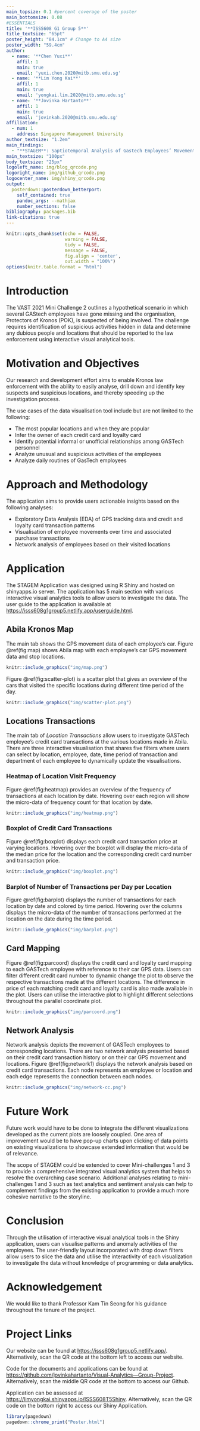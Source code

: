 ```yaml
---
main_topsize: 0.1 #percent coverage of the poster
main_bottomsize: 0.08
#ESSENTIALS
title: '**ISSS608 G1 Group 5**'
title_textsize: "65pt"
poster_height: "84.1cm" # Change to A4 size
poster_width: "59.4cm"
author:
  - name: '**Chen Yuxi**'
    affil: 1
    main: true
    email: 'yuxi.chen.2020@mitb.smu.edu.sg'
  - name: '**Lim Yong Kai**'
    affil: 1
    main: true
    email: 'yongkai.lim.2020@mitb.smu.edu.sg'
  - name: '**Jovinka Hartanto**'
    affil: 1
    main: true
    email: 'jovinkah.2020@mitb.smu.edu.sg'
affiliation:
  - num: 1
    address: Singapore Management University
author_textsize: "1.2em"
main_findings:
  - "**STAGEM**: Saptiotemporal Analysis of Gastech Employees’ Movement Data"
main_textsize: "100px"
body_textsize: "25px"
logoleft_name: img/blog_qrcode.png
logoright_name: img/github_qrcode.png
logocenter_name: img/shiny_qrcode.png
output: 
  posterdown::posterdown_betterport:
    self_contained: true
    pandoc_args: --mathjax
    number_sections: false
bibliography: packages.bib
link-citations: true
---
```

```r
knitr::opts_chunk$set(echo = FALSE,
                      warning = FALSE,
                      tidy = FALSE,
                      message = FALSE,
                      fig.align = 'center',
                      out.width = "100%")
options(knitr.table.format = "html") 
```

<style>
#main-img-left, #main-img-center, #main-img-right {width:8%;}
</style>

# Introduction
The VAST 2021 Mini Challenge 2 outlines a hypothetical scenario in which several GAStech employees have gone missing and the organisation, Protectors of Kronos (POK), is suspected of being involved. The challenge requires identification of suspicious activities hidden in data and determine any dubious people and locations that should be reported to the law enforcement using interactive visual analytical tools.

# Motivation and Objectives
Our research and development effort aims to enable Kronos law enforcement with the ability to easily analyse, drill down and identify key suspects and suspicious locations, and thereby speeding up the investigation process. 

The use cases of the data visualisation tool include but are not limited to the following:

* The most popular locations and when they are popular
* Infer the owner of each credit card and loyalty card
* Identify potential informal or unofficial relationships among GASTech personnel
* Analyze unusual and suspicious activities of the employees 
* Analyze daily routines of GasTech employees

# Approach and Methodology
The application aims to provide users actionable insights based on the following analyses:

* Exploratory Data Analysis (EDA) of GPS tracking data and credit and loyalty card transaction patterns
* Visualisation of employee movements over time and associated purchase transactions
* Network analysis of employees based on their visited locations

# Application
The STAGEM Application was designed using R Shiny and hosted on shinyapps.io server. The application has 5 main section with various interactive visual analytics tools to allow users to investigate the data. The user guide to the application is available at [https://isss608g1group5.netlify.app/userguide.html](https://isss608g1group5.netlify.app/userguide.html).

## Abila Kronos Map
The main tab shows the GPS movement data of each employee's car. Figure \@ref(fig:map) shows Abila map with each employee's car GPS movement data and stop locations. 
```r
knitr::include_graphics("img/map.png")
```
Figure \@ref(fig:scatter-plot) is a scatter plot that gives an overview of the cars that visited the specific locations during different time period of the day.
```r
knitr::include_graphics("img/scatter-plot.png")
```

## Locations Transactions
The main tab of *Location Transactions* allow users to investigate GASTech employee's credit card transactions at the various locations made in Abila. There are three interactive visualisation that shares five filters where users can select by location, employee, date, time period of transaction and department of each employee to dynamically update the visualisations.

### Heatmap of Location Visit Frequency
Figure \@ref(fig:heatmap) provides an overview of the frequency of transactions at each location by date. Hovering over each region will show the micro-data of frequency count for that location by date.
```r
knitr::include_graphics("img/heatmap.png")
```

### Boxplot of Credit Card Transactions
Figure \@ref(fig:boxplot) displays each credit card transaction price at varying locations. Hovering over the boxplot will display the micro-data of the median price for the location and the corresponding credit card number and transaction price.
```r
knitr::include_graphics("img/boxplot.png")
```

### Barplot of Number of Transactions per Day per Location
Figure \@ref(fig:barplot) displays the number of transactions for each location by date and colored by time period. Hovering over the columns displays the micro-data of the number of transactions performed at the location on the date during the time period. 
```r
knitr::include_graphics("img/barplot.png")
```

## Card Mapping

Figure \@ref(fig:parcoord) displays the credit card and loyalty card mapping to each GASTech employee with reference to their car GPS data. Users can filter different credit card number to dynamic change the plot to observe the respective transactions made at the different locations. The difference in price of each matching credit card and loyalty card is also made available in the plot. Users can utilise the interactive plot to highlight different selections throughout the parallel coordinate plot.
```r
knitr::include_graphics("img/parcoord.png")
```



## Network Analysis
Network analysis depicts the movement of GASTech employees to corresponding locations. There are two network analysis presented based on their credit card transaction history or on their car GPS movement and locations. Figure \@ref(fig:network1) displays the network analysis based on credit card transactions. Each node represents an employee or location and each edge represents the connection between each nodes.
```r
knitr::include_graphics("img/network-cc.png")
```

# Future Work
Future work would have to be done to integrate the different visualizations developed as the current plots are loosely coupled. One area of improvement would be to have pop-up charts upon clicking of data points on existing visualizations to showcase extended information that would be of relevance.

The scope of STAGEM could be extended to cover Mini-challenges 1 and 3 to provide a comprehensive integrated visual analytics system that helps to resolve the overarching case scenario. Additional analyses relating to mini-challenges 1 and 3 such as text analytics and sentiment analysis can help to complement findings from the existing application to provide a much more cohesive narrative to the storyline.

# Conclusion

Through the utilisation of interactive visual analytical tools in the Shiny application, users can visualise patterns and anomaly activities of the employees. The user-friendly layout incorporated with drop down filters allow users to slice the data and utilise the interactivity of each visualization to investigate the data without knowledge of programming or data analytics. 

# Acknowledgement

We would like to thank Professor Kam Tin Seong for his guidance throughout the tenure of the project.

# Project Links

Our website can be found at [https://isss608g1group5.netlify.app/](https://isss608g1group5.netlify.app/). Alternatively, scan the QR code at the bottom left to access our website.

Code for the documents and applications can be found at [https://github.com/jovinkahartanto/Visual-Analytics---Group-Project](https://github.com/jovinkahartanto/Visual-Analytics---Group-Project). Alternatively, scan the middle QR code at the bottom to access our Github.


Application can be assessed at [https://limyongkai.shinyapps.io/ISSS608T5Shiny](https://limyongkai.shinyapps.io/ISSS608T5Shiny). Alternatively, scan the QR code on the bottom right to access our Shiny Application. 


```r
library(pagedown)
pagedown::chrome_print("Poster.html")
```
<!-- This is the `posterdown_betterport` template for the {posterdown} package! I was inspired by the twitter thread of [Mike Morrison](https://mobile.twitter.com/mikemorrison/status/1110191245035479041) and wanted to apply the `#betterposter` concept to the reproducible (yet simple to use) functionality of the {posterdown} package [@R-posterdown]. If you're not an R user don't sweat as you do **NOT** need to use it at all! Feel free to use only the Markdown functionality of this package :) -->

<!-- ```{r, include=FALSE} -->
<!-- knitr::write_bib(c('posterdown', 'rmarkdown','pagedown'), 'packages.bib') -->
<!-- ``` -->

<!-- ## Objectives -->

<!-- 1. Pick a template layout. -->
<!-- 2. Write/ create your poster content distraction free. -->
<!-- 3. Let posterdown do its thing! -->

<!-- # Methods -->

<!-- I will show here how to include poster elements that may be useful, such as an equation using mathjax: -->

<!-- $$ -->
<!-- E = mc^2 -->
<!-- $$ -->

<!-- To reference a citation you can add your `.bib` file to the working directory and name it in the YAML metadata or generate an automated one as done here, then you only need to reference the label value in the `.bib` file. For example this package is built on top of the wonderful {pagedown} package and I will cite it at the end of this sentance using this in the rmd `[@R-pagedown]` [@R-pagedown]. -->

<!-- To get a better understanding of how to include features like these please refer to the {posterdown} [wiki](https://github.com/posterdown/wiki). -->

<!-- **_Now on to the results!_** -->

<!-- # Results -->

<!-- Here you may have some figures to show off, bellow I have made a scatterplot with the infamous Iris dataset and I can even reference to the figure automatically like this, `Figure \@ref(fig:irisfigure)`, Figure \@ref(fig:irisfigure). -->

<!-- ```{r, irisfigure, fig.cap='Here is a caption for the figure. This can be added by using the "fig.cap" option in the r code chunk options, see this [link](https://yihui.name/knitr/options/#plots) from the legend himself, [Yihui Xie](https://twitter.com/xieyihui).', out.width="80%"} -->
<!-- par(mar=c(2,2,0,1)) -->
<!-- plot(x = iris$Sepal.Length, y = iris$Sepal.Width, -->
<!--      col = iris$Species, pch = 19, xlab = "Sepal Length", -->
<!--      ylab = "Sepal Width") -->
<!-- ``` -->

<!-- Maybe you want to show off some of that fancy code you spent so much time on to make that figure, well you can do that too! Just use the `echo=TRUE` option in the r code chunk options, Figure \@ref(fig:myprettycode)! -->

<!-- ```{r myprettycode, echo=TRUE, fig.cap='Boxplots, so hot right now!', fig.height=6, out.width="80%"} -->
<!-- #trim whitespace -->
<!-- par(mar=c(2,2,0,0)) -->
<!-- #plot boxplots -->
<!-- boxplot(iris$Sepal.Width~iris$Species, -->
<!--         col = "#008080", -->
<!--         border = "#0b4545", -->
<!--         ylab = "Sepal Width (cm)", -->
<!--         xlab = "Species") -->
<!-- ``` -->

<!-- How about a neat table of data? See, Table \@ref(tab:iristable): -->

<!-- ```{r, iristable} -->
<!-- knitr::kable( -->
<!--   iris[1:15,1:5], format = "html", -->
<!--   caption = "A table made with the **knitr::kable** function.", -->
<!--   align = "c", col.names = c("Sepal <br> Length", -->
<!--                              "Sepal <br> Width", -->
<!--                              "Petal <br> Length", -->
<!--                              "Petal <br> Width", -->
<!--                              "Species"), -->
<!--   escape = FALSE) -->
<!-- ``` -->

<!-- # References -->

<!-- ```{r eval=FALSE} -->
<!-- library(pagedown) -->
<!-- pagedown::chrome_print("poster.html") -->
<!-- ``` -->
